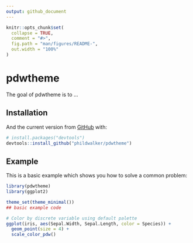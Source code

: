 ```yaml
---
output: github_document
---
```


<!-- README.md is generated from README.Rmd. Please edit that file -->

```r
knitr::opts_chunk$set(
  collapse = TRUE,
  comment = "#>",
  fig.path = "man/figures/README-",
  out.width = "100%"
)
```

# pdwtheme

<!-- badges: start -->
<!-- badges: end -->

The goal of pdwtheme is to ...

## Installation

And the current version from [GitHub](https://github.com/) with:

``` r
# install.packages("devtools")
devtools::install_github("phildwalker/pdwtheme")
```
## Example

This is a basic example which shows you how to solve a common problem:

```r
library(pdwtheme)
library(ggplot2)

theme_set(theme_minimal())
## basic example code
```




```r

# Color by discrete variable using default palette
ggplot(iris, aes(Sepal.Width, Sepal.Length, color = Species)) +
  geom_point(size = 4) +
  scale_color_pdw()

```


